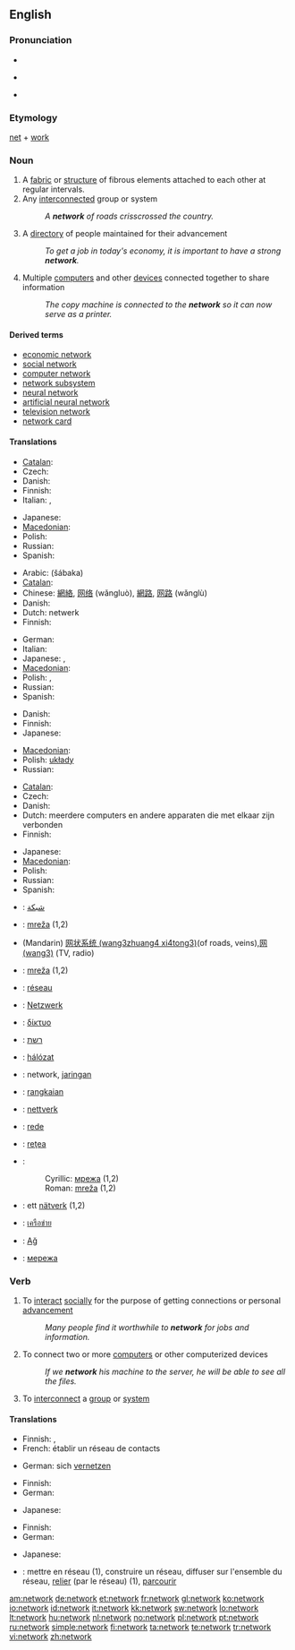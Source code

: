 {{wikipedia}}
==English==

===Pronunciation===
* {{audio|en-us-network.ogg|Audio (US)}}
* {{a|UK}} {{IPA|/nɛtwɜːk/}}
* {{a|US}} {{IPA|/nɛtwɝk/}}

===Etymology===
[[net]] + [[work]]

===Noun===
{{en-noun}}

# A [[fabric]] or [[structure]] of fibrous elements attached to each other at regular intervals.
# Any [[interconnect]]ed group or system
#: ''A '''network''' of roads crisscrossed the country.''
# A [[directory]] of people maintained for their advancement
#: ''To get a job in today's economy, it is important to have a strong '''network'''.''
# Multiple [[computer]]s and other [[device]]s connected together to share information
#: ''The copy machine is connected to the '''network''' so it can now serve as a printer.''

====Derived terms====
* [[economic network]]
* [[social network]]
* [[computer network]]
* [[network subsystem]]
* [[neural network]]
* [[artificial neural network]]
* [[television network]]
* [[network card]]

====Translations====
{{trans-top|fabric or structure of fibrous elements}}
* [[Catalan]]: {{t-|ca|xarxa|f}}
* Czech: {{t-|cs|síť|f}}
* Danish: {{t-|da|net|n}}
* Finnish: {{t+|fi|verkko}}
* Italian: {{t|it|rete|f}}, {{t|it|reti|f|p}}
{{trans-mid}}
* Japanese: {{t|ja|編み目|tr=amime|sc=Jpan}}
* [[Macedonian]]: {{t|mk|мрежа|f|tr=mréža|sc=Cyrl}}
* Polish: {{t+|pl|sieć|f}}
* Russian: {{t|ru|сеть|f|tr=s'et'|sc=Cyrl}}
* Spanish: {{t+|es|red|f}}
{{trans-bottom}}

{{trans-top|interconnected group or system}}
* Arabic: {{Arab|[[شبكة]]}} (šábaka)
* [[Catalan]]: {{t-|ca|xarxa|f}}
* Chinese: [[網絡]], [[网络]] (wǎngluò), [[網路]], [[网路]] (wǎnglù)
* Danish: {{t-|da|netværk|n}}
* Dutch: netwerk
* Finnish: {{t+|fi|verkko}}
{{trans-mid}}
* German: {{t|de|Netzwerk|n}}
* Italian: {{t|it|rete|f}}
* Japanese: {{t+|ja|ネットワーク|tr=nettowāku|sc=Jpan}}, {{t+|ja|網|tr=mō|sc=Jpan}}
* [[Macedonian]]: {{t|mk|мрежа|f|tr=mréža|sc=Cyrl}}
* Polish: {{t+|pl|sieć|f}}, {{t+|pl|układ|m}}
* Russian: {{t|ru|сеть|f|tr=s'et'|sc=Cyrl}}
* Spanish: {{t+|es|red|f}}
{{trans-bottom}}

{{trans-top|directory of people}}
* Danish: {{t-|da|netværk|n}}
* Finnish: {{t-|fi|verkosto}}
* Japanese: {{t|ja|人脈|tr=jinmyaku|sc=Jpan}}
{{trans-mid}}
* [[Macedonian]]: {{t|mk|врски|f|p|tr=v'rski|sc=Cyrl}}
* Polish: [[układy]] {{p}}
* Russian: {{t|ru|связи|f|p|tr=sv'ázi|sc=Cyrl}}
{{trans-bottom}}

{{trans-top|multiple computers and other devices connected together}}
* [[Catalan]]: {{t-|ca|xarxa|f}}
* Czech: {{t-|cs|síť|f}}
* Danish: {{t-|da|netværk|n}}
* Dutch: meerdere computers en andere apparaten die met elkaar zijn verbonden
* Finnish: {{t+|fi|verkko}}
{{trans-mid}}
* Japanese: {{t+|ja|ネットワーク|tr=nettowāku|sc=Jpan}}
* [[Macedonian]]: {{t|mk|мрежа|f|tr=mréža|sc=Cyrl}}
* Polish: {{t+|pl|sieć|f}}
* Russian: {{t|ru|сеть|f|tr=s'et'|sc=Cyrl}}
* Spanish: {{t+|es|red|f}}
{{trans-bottom}}

{{checktrans-top}}
* {{ttbc|Arabic}}: [[شبكة]]
* {{ttbc|Bosnian}}: [[mreža#Bosnian|mreža]] {{f}} (1,2)
* {{ttbc|Chinese}} (Mandarin) [[网状系统 (wang3zhuang4 xi4tong3)]](of roads, veins),[[网 (wang3)]] (TV, radio)
* {{ttbc|Croatian}}: [[mreža#Croatian|mreža]] {{f}} (1,2)
* {{ttbc|French}}: [[réseau]]
* {{ttbc|German}}: [[Netzwerk]] {{n}}
* {{ttbc|Greek}}: [[δίκτυο]] {{n}}
* {{ttbc|Hebrew}}: [[רשת]] {{f}}
* {{ttbc|Hungarian}}: [[hálózat]]
{{checktrans-mid}}
* {{ttbc|Indonesian}}: network, [[jaring]]an
* {{ttbc|Malay}}: [[rangkai]]an
* {{ttbc|Norwegian}}: [[nettverk]]
* {{ttbc|Portuguese}}: [[rede]]
* {{ttbc|Romanian}}: [[reţea]] {{f}}
* {{ttbc|Serbian}}:
*: Cyrillic: [[мрежа#Serbian|мрежа]] {{f}} (1,2)
*: Roman: [[mreža#Serbian|mreža]] {{f}} (1,2)
* {{ttbc|Swedish}}: ett [[nätverk]] (1,2)
* {{ttbc|Thai}}: [[เครือข่าย]]
* {{ttbc|Turkish}}: [[Ağ]]
* {{ttbc|Ukrainian}}: [[мережа]] {{f}}
{{checktrans-bottom}}

===Verb===
{{en-verb|network|ing}}

# {{intransitive}} To [[interact]] [[social]]ly for the purpose of getting connections or personal [[advance]]ment
#: ''Many people find it worthwhile to '''network''' for jobs and information.''
# {{transitive}} To connect two or more [[computer]]s or other computerized devices
#: ''If we '''network''' his machine to the server, he will be able to see all the files.''
# {{transitive}} To [[interconnect]] a [[group]] or [[system]]

====Translations====
{{trans-top|interact socially}}
* Finnish: {{t|fi|verkottua}}, {{t|fi|verkostoitua}}
* French: établir un réseau de contacts
{{trans-mid}}
* German: sich [[vernetzen]]
{{trans-bottom}}

{{trans-top|to connect two or more computers or other computerized devices}}
* Finnish: {{t|fi|verkottaa}}
* German: {{t-|de|vernetzen}}
{{trans-mid}}
* Japanese: {{t|ja|ネットに接続する|tr=netto ni setsuzoku suru|sc=Jpan}}
{{trans-bottom}}

{{trans-top|to interconnect a group or system}}
* Finnish: {{t|fi|verkottaa}}
* German: {{t-|de|vernetzen}}
{{trans-mid}}
* Japanese: {{t|ja|系統を組む|tr=kētō wo kumu|sc=Jpan}}
{{trans-bottom}}

{{checktrans-top}}
* {{ttbc|French}}: mettre en réseau (1), construire un réseau, diffuser sur l'ensemble du réseau, [[relier]] (par le réseau) (1), [[parcourir]]
{{checktrans-bottom}}

[[am:network]]
[[de:network]]
[[et:network]]
[[fr:network]]
[[gl:network]]
[[ko:network]]
[[io:network]]
[[id:network]]
[[it:network]]
[[kk:network]]
[[sw:network]]
[[lo:network]]
[[lt:network]]
[[hu:network]]
[[nl:network]]
[[no:network]]
[[pl:network]]
[[pt:network]]
[[ru:network]]
[[simple:network]]
[[fi:network]]
[[ta:network]]
[[te:network]]
[[tr:network]]
[[vi:network]]
[[zh:network]]